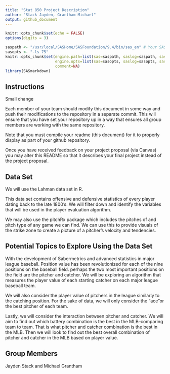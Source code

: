 ```yaml
---
title: "Stat 850 Project Description"
author: "Stack Jayden, Grantham Michael"
output: github_document
---
```


```r
knitr::opts_chunk$set(echo = FALSE)
options(digits = 3)
```

```r

saspath <- "/usr/local/SASHome/SASFoundation/9.4/bin/sas_en" # Your SAS path goes here
sasopts <- "-ls 75"
knitr::opts_chunk$set(engine.path=list(sas=saspath, saslog=saspath, sashtml=saspath),
                      engine.opts=list(sas=sasopts, saslog=sasopts, sashtml=sasopts), 
                      comment=NA)
library(SASmarkdown)
```

## Instructions

Small change

Each member of your team should modify this document in some way and push their modifications to the repository in a separate commit. This will ensure that you have set your repository up in a way that ensures all group members are working with the same repository. 

Note that you must compile your readme (this document) for it to properly display as part of your github repository. 

Once you have received feedback on your project proposal (via Canvas) you may alter this README so that it describes your final project instead of the project proposal. 

## Data Set
We will use the Lahman data set in R.

This data set contains offensive and defensive statistics of every player dating back to the late 1800's. We will filter down and identify the variables that will be used in the player evaluation algorithm.  

We may also use the pitchRx package which includes the pitches of and pitch type of any game we can find. We can use this to provide visuals of the strike zone to create a picture of a pitcher's velocity and tendencies. 


## Potential Topics to Explore Using the Data Set

With the development of Sabermetrics and advanced statistics in major league baseball. Position value has been revolutionized for each of the nine positions on the baseball field. perhaps the two most important positions on the field are the pitcher and catcher. We will be exploring an algorithm that measures the player value of each starting catcher on each major league baseball team.

We will also consider the player value of pitchers in the league similarly to the catching position. For the sake of data, we will only consider the "ace"or the best pitcher of each team. 

Lastly, we will consider the interaction between pitcher and catcher. We will aim to find out which battery combination is the best in the MLB--comparing team to team. That is what pitcher and catcher combination is the best in the MLB. Then we will look to find out the best overall combination of pitcher and catcher in the MLB based on player value. 



## Group Members
Jayden Stack and Michael Grantham

